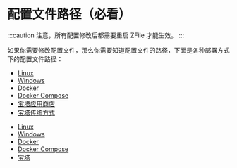 
# 配置文件路径（必看）

:::caution
注意，所有配置修改后都需要重启 ZFile 才能生效。
:::

如果你需要修改配置文件，那么你需要知道配置文件的路径，下面是各种部署方式下的配置文件路径：

<Tabs>
<TabItem value="os" label="开源版">

- [Linux](/install/os-linux#config)
- [Windows](/install/os-windows#config)
- [Docker](/install/os-docker#config)
- [Docker Compose](/install/os-docker#config2)
- [宝塔应用商店](/install/os-baota-new#config)
- [宝塔传统方式](/install/os-baota#config)



</TabItem>
<TabItem value="pro" label="捐赠版">

- [Linux](/install/pro-linux#config)
- [Windows](/install/pro-windows#config)
- [Docker](/install/pro-docker#config)
- [Docker Compose](/install/pro-docker#config2)
- [宝塔](/install/pro-baota#config)

</TabItem>
</Tabs>

